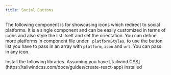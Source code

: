 ```yaml
---
title: Social Buttons
---
```


The following component is for showcasing icons which redirect to social platforms. It is a single component and can be easily customized in terms of icons and also style the list itself and set the orientation. You can define more platforms in component file under ` platformStyles`, to use the button list you have to pass in an array with `platform`, `icon` and `url`. You can pass in any icon. 




<Tabs>
  <TabItem label="Install Dependencies">
    Install the following libraries. Assuming you have [Tailwind CSS](https://tailwindcss.com/docs/guides/create-react-app) installed
    <Code code={`npm install react-icons`} lang="shell" />
  </TabItem>
  <TabItem label="Usage"><Code code={socialbuttonsApp} lang="jsx" title="App.jsx" /></TabItem>
  <TabItem label="Component"><Code code={socialbuttons} lang="jsx" title="socialbuttons.jsx" /></TabItem>
</Tabs>